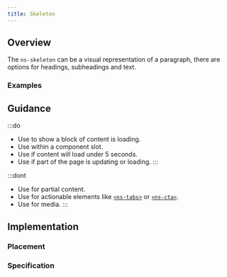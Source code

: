 ```yaml
---
title: Skeleton
---
```




## Overview

<CompDetails name={componentName} />

The `ns-skeleton` can be a visual representation of a paragraph, there are options for headings, subheadings and text.

### Examples

<Tabs>
  <TabItem label="Standard">
    <ExampleViewer type="standard" disableConfigure/>
  </TabItem>
  <TabItem label="Paragraph">
    <ExampleViewer type="standard-paragraph" disableConfigure/>
  </TabItem>
  <TabItem label="Heading">
    <ExampleViewer type="standard-heading" disableConfigure/>
  </TabItem>
  <TabItem label="Subheading">
    <ExampleViewer type="standard-subheading" disableConfigure/>
  </TabItem>
  <TabItem label="Text">
    <ExampleViewer type="standard-text" disableConfigure/>
  </TabItem>
</Tabs>

## Guidance

:::do
- Use to show a block of content is loading.
- Use within a component slot.
- Use if content will load under 5 seconds.
- Use if part of the page is updating or loading.
:::

:::dont
- Use for partial content.
- Use for actionable elements like [`<ns-tabs>`](/components/ns-tabs) or [`<ns-cta>`](/components/ns-cta).
- Use for media.
:::

## Implementation

### Placement

<Placement name={componentName} />

### Specification

<Specification name={componentName} />
